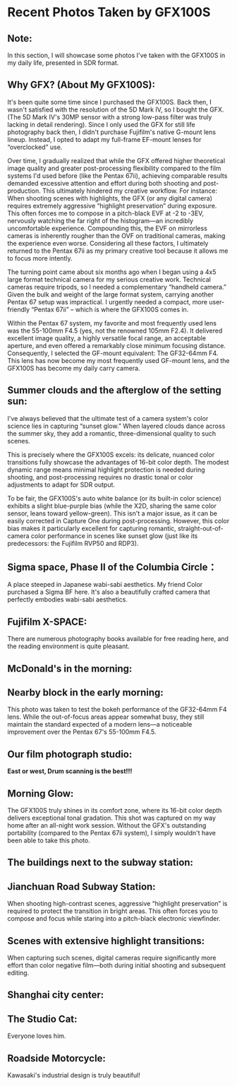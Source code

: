 # Recent Photos Taken by GFX100S



## Note:
In this section, I will showcase some photos I've taken with the GFX100S in my daily life, presented in SDR format.  

## Why GFX? (About My GFX100S):
It's been quite some time since I purchased the GFX100S. Back then, I wasn't satisfied with the resolution of the 5D Mark IV, so I bought the GFX. (The 5D Mark IV's 30MP sensor with a strong low-pass filter was truly lacking in detail rendering). Since I only used the GFX for still life photography back then, I didn't purchase Fujifilm's native G-mount lens lineup. Instead, I opted to adapt my full-frame EF-mount lenses for “overclocked” use.  

Over time, I gradually realized that while the GFX offered higher theoretical image quality and greater post-processing flexibility compared to the film systems I'd used before (like the Pentax 67ii), achieving comparable results demanded excessive attention and effort during both shooting and post-production. This ultimately hindered my creative workflow. For instance: When shooting scenes with highlights, the GFX (or any digital camera) requires extremely aggressive “highlight preservation” during exposure. This often forces me to compose in a pitch-black EVF at -2 to -3EV, nervously watching the far right of the histogram—an incredibly uncomfortable experience. Compounding this, the EVF on mirrorless cameras is inherently rougher than the OVF on traditional cameras, making the experience even worse. Considering all these factors, I ultimately returned to the Pentax 67ii as my primary creative tool because it allows me to focus more intently.  

The turning point came about six months ago when I began using a 4x5 large format technical camera for my serious creative work. Technical cameras require tripods, so I needed a complementary “handheld camera.” Given the bulk and weight of the large format system, carrying another Pentax 67 setup was impractical. I urgently needed a compact, more user-friendly “Pentax 67ii” – which is where the GFX100S comes in.  

Within the Pentax 67 system, my favorite and most frequently used lens was the 55-100mm F4.5 (yes, not the renowned 105mm F2.4). It delivered excellent image quality, a highly versatile focal range, an acceptable aperture, and even offered a remarkably close minimum focusing distance. Consequently, I selected the GF-mount equivalent: The GF32-64mm F4. This lens has now become my most frequently used GF-mount lens, and the GFX100S has become my daily carry camera.  



## Summer clouds and the afterglow of the setting sun:
I've always believed that the ultimate test of a camera system's color science lies in capturing “sunset glow.” When layered clouds dance across the summer sky, they add a romantic, three-dimensional quality to such scenes.  

This is precisely where the GFX100S excels: its delicate, nuanced color transitions fully showcase the advantages of 16-bit color depth. The modest dynamic range means minimal highlight protection is needed during shooting, and post-processing requires no drastic tonal or color adjustments to adapt for SDR output.  

To be fair, the GFX100S's auto white balance (or its built-in color science) exhibits a slight blue-purple bias (while the X2D, sharing the same color sensor, leans toward yellow-green). This isn't a major issue, as it can be easily corrected in Capture One during post-processing. However, this color bias makes it particularly excellent for capturing romantic, straight-out-of-camera color performance in scenes like sunset glow (just like its predecessors: the Fujifilm RVP50 and RDP3).  

<Photo src={_DSF6994} json={_DSF6994JSON} />
<Photo src={_DSF7025} json={_DSF7025JSON} />

## Sigma space, Phase II of the Columbia Circle：
A place steeped in Japanese wabi-sabi aesthetics. My friend Color purchased a Sigma BF here. It's also a beautifully crafted camera that perfectly embodies wabi-sabi aesthetics.  

<Photo src={_DSF7539} json={_DSF7539JSON} />
<Photo src={_DSF7046} json={_DSF7046JSON} />
<Photo src={_DSF7048} json={_DSF7048JSON} />
<Photo src={_DSF7067} json={_DSF7067JSON} />
<Photo src={_DSF7071} json={_DSF7071JSON} />
<Photo src={_DSF7076} json={_DSF7076JSON} />

## Fujifilm X-SPACE:
There are numerous photography books available for free reading here, and the reading environment is quite pleasant.  

<Photo src={_DSF7088} json={_DSF7088JSON} />

## McDonald's in the morning:
<Photo src={_DSF7166} json={_DSF7166JSON} />

## Nearby block in the early morning:
This photo was taken to test the bokeh performance of the GF32-64mm F4 lens. While the out-of-focus areas appear somewhat busy, they still maintain the standard expected of a modern lens—a noticeable improvement over the Pentax 67's 55-100mm F4.5.  

<Photo src={_DSF7183} json={_DSF7183JSON} />
<Photo src={_DSF7195} json={_DSF7195JSON} />

## Our film photograph studio:
**East or west, Drum scanning is the best!!!**  

<Photo src={_DSF7225} json={_DSF7225JSON} />
<Photo src={_DSF7233} json={_DSF7233JSON} />
<Photo src={_DSF7237} json={_DSF7237JSON} />
<Photo src={_DSF7242} json={_DSF7242JSON} />
<Photo src={_DSF7252} json={_DSF7252JSON} />
<Photo src={_DSF7254} json={_DSF7254JSON} />

## Morning Glow:
The GFX100S truly shines in its comfort zone, where its 16-bit color depth delivers exceptional tonal gradation. This shot was captured on my way home after an all-night work session. Without the GFX's outstanding portability (compared to the Pentax 67ii system), I simply wouldn't have been able to take this photo.  

<Photo src={_DSF7277} json={_DSF7277JSON} />

## The buildings next to the subway station:
<Photo src={_DSF7294} json={_DSF7294JSON} />

## Jianchuan Road Subway Station:
When shooting high-contrast scenes, aggressive “highlight preservation” is required to protect the transition in bright areas. This often forces you to compose and focus while staring into a pitch-black electronic viewfinder.  

<Photo src={_DSF7461} json={_DSF7461JSON} />
<Photo src={_DSF7465} json={_DSF7465JSON} />

## Scenes with extensive highlight transitions:
When capturing such scenes, digital cameras require significantly more effort than color negative film—both during initial shooting and subsequent editing.  

<Photo src={_DSF7440} json={_DSF7440JSON} />
<Photo src={_DSF7442} json={_DSF7442JSON} />
<Photo src={_DSF7449} json={_DSF7449JSON} />
<Photo src={_DSF7459} json={_DSF7459JSON} />

## Shanghai city center:
<Photo src={_DSF7315} json={_DSF7315JSON} />
<Photo src={_DSF7317} json={_DSF7317JSON} />
<Photo src={_DSF7329} json={_DSF7329JSON} />
<Photo src={_DSF7469} json={_DSF7469JSON} />
<Photo src={_DSF7470} json={_DSF7470JSON} />
<Photo src={_DSF7486} json={_DSF7486JSON} />
<Photo src={_DSF7499} json={_DSF7499JSON} />
<Photo src={_DSF7519} json={_DSF7519JSON} />

## The Studio Cat:
Everyone loves him.  

<Photo src={_DSF7403} json={_DSF7403JSON} />
<Photo src={_DSF7421} json={_DSF7421JSON} />

## Roadside Motorcycle:
Kawasaki's industrial design is truly beautiful!  

<Photo src={_DSF7436} json={_DSF7436JSON} />

